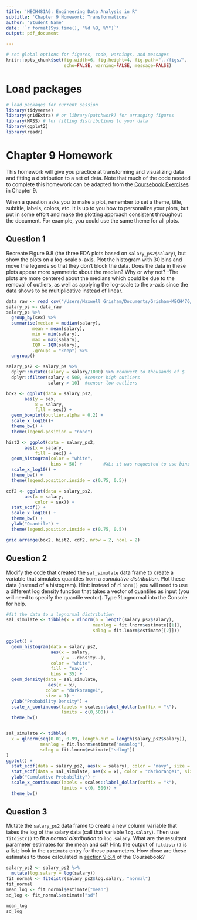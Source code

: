 ```yaml
---
title: 'MECH481A6: Engineering Data Analysis in R'
subtitle: 'Chapter 9 Homework: Transformations'
author: "Student Name"
date: '`r format(Sys.time(), "%d %B, %Y")`'
output: pdf_document

---
```


```r
# set global options for figures, code, warnings, and messages
knitr::opts_chunk$set(fig.width=6, fig.height=4, fig.path="../figs/",
                      echo=FALSE, warning=FALSE, message=FALSE)
```

# Load packages

```r
# load packages for current session
library(tidyverse) 
library(gridExtra) # or library(patchwork) for arranging figures
library(MASS) # for fitting distributions to your data
library(ggplot2)
library(readr)
```

# Chapter 9 Homework

This homework will give you practice at transforming and visualizing data and fitting a distribution to a set of data. Note that much of the code needed to complete this homework can be adapted from the [Coursebook Exercises](https://smogdr.github.io/edar_coursebook/transform.html#ch-9-exercises) in Chapter 9.

When a question asks you to make a plot, remember to set a theme, title, 
subtitle, labels, colors, etc. It is up to you how to personalize your plots, 
but put in some effort and make the plotting approach consistent throughout
the document. For example, you could use the same theme for all plots. 

\newpage

## Question 1

Recreate Figure 9.8 (the three EDA plots based on `salary_ps2$salary`), but show the plots on a log-scale x-axis. Plot the histogram with 30 bins and move the legends so that they don't block the data. Does the data in these plots appear more symmetric about the median?  Why or why not?
-The plots are more centered about the medians which could be due to the removal
of outliers, as well as applying the log-scale to the x-axis since the data shows
to be multiplicative instead of linear.
```r
data_raw <- read_csv("/Users/Maxwell Grisham/Documents/Grisham-MECH476/Homework/salary_ch9.csv")
salary_ps <- data_raw
salary_ps %>%
  group_by(sex) %>%
  summarise(median = median(salary),
          mean = mean(salary),
          min = min(salary),
          max = max(salary),
          IQR = IQR(salary),
          .groups = "keep") %>%
  ungroup()

salary_ps2 <- salary_ps %>%
  dplyr::mutate(salary = salary/1000) %>% #convert to thousands of $
  dplyr::filter(salary < 500, #censor high outliers
                salary > 10)  #censor low outliers
```

```r

box2 <- ggplot(data = salary_ps2,
       aes(y = sex,
           x = salary,
           fill = sex)) +
  geom_boxplot(outlier.alpha = 0.2) +
  scale_x_log10()+
  theme_bw() +
  theme(legend.position = "none")

hist2 <- ggplot(data = salary_ps2,
       aes(x = salary,
           fill = sex)) +
  geom_histogram(color = "white",
                 bins = 50) +        #XL: it was requested to use bins = 30
  scale_x_log10() +
  theme_bw() +
  theme(legend.position.inside = c(0.75, 0.5))

cdf2 <- ggplot(data = salary_ps2,
       aes(x = salary,
           color = sex)) +
  stat_ecdf() +
  scale_x_log10() +
  theme_bw() +
  ylab("Quantile") +
  theme(legend.position.inside = c(0.75, 0.5))

grid.arrange(box2, hist2, cdf2, nrow = 2, ncol = 2)

```

## Question 2

Modify the code that created the `sal_simulate` data frame to create a variable that simulates quantiles from a *cumulative distribution*. Plot these data (instead of a histogram).  Hint: instead of `rlnorm()` you will need to use a different log density function that takes a vector of quantiles as input (you will need to specify the quantile vector).  Type ?Lognormal into the Console for help.

```r
#fit the data to a lognormal distribution
sal_simulate <- tibble(x = rlnorm(n = length(salary_ps2$salary),       #XL: you misses some codes. Where did fit.lnorm come from?
                                 meanlog = fit.lnorm$estimate[[1]],
                                 sdlog = fit.lnorm$estimate[[2]]))

ggplot() +
  geom_histogram(data = salary_ps2,
                 aes(x = salary,
                     y = ..density..),
                 color = "white",
                 fill = "navy",
                 bins = 35) +
  geom_density(data = sal_simulate,
                aes(x = x),
               color = "darkorange1",
               size = 1) +
  ylab("Probability Density") +
  scale_x_continuous(labels = scales::label_dollar(suffix = "k"),
                     limits = c(0,500)) +
  theme_bw()


sal_simulate <- tibble(
  x = qlnorm(seq(0.01, 0.99, length.out = length(salary_ps2$salary)),
             meanlog = fit.lnorm$estimate["meanlog"],
             sdlog = fit.lnorm$estimate["sdlog"])
)
ggplot() +
  stat_ecdf(data = salary_ps2, aes(x = salary), color = "navy", size = 1) +
  stat_ecdf(data = sal_simulate, aes(x = x), color = "darkorange1", size = 1) +
  ylab("Cumulative Probability") +
  scale_x_continuous(labels = scales::label_dollar(suffix = "k"),
                     limits = c(0, 500)) +
  theme_bw()

```

## Question 3
Mutate the `salary_ps2` data frame to create a new column variable that takes the log of the salary data (call that variable `log.salary`).  Then use `fitdistr()` to fit a *normal distribution* to `log.salary`.  What are the resultant parameter estimates for the mean and sd?  Hint: the output of `fitdistr()` is a list; look in the `estimate` entry for these parameters.  How close are these estimates to those calculated in [section 9.6.4](https://smogdr.github.io/edar_coursebook/transform.html#fit-a-log-normal-distribution) of the Coursebook?

```r
salary_ps2 <- salary_ps2 %>%
  mutate(log.salary = log(salary))
fit_normal <- fitdistr(salary_ps2$log.salary, "normal")
fit_normal
mean_log <- fit_normal$estimate["mean"]
sd_log <- fit_normal$estimate["sd"]

mean_log
sd_log

```

